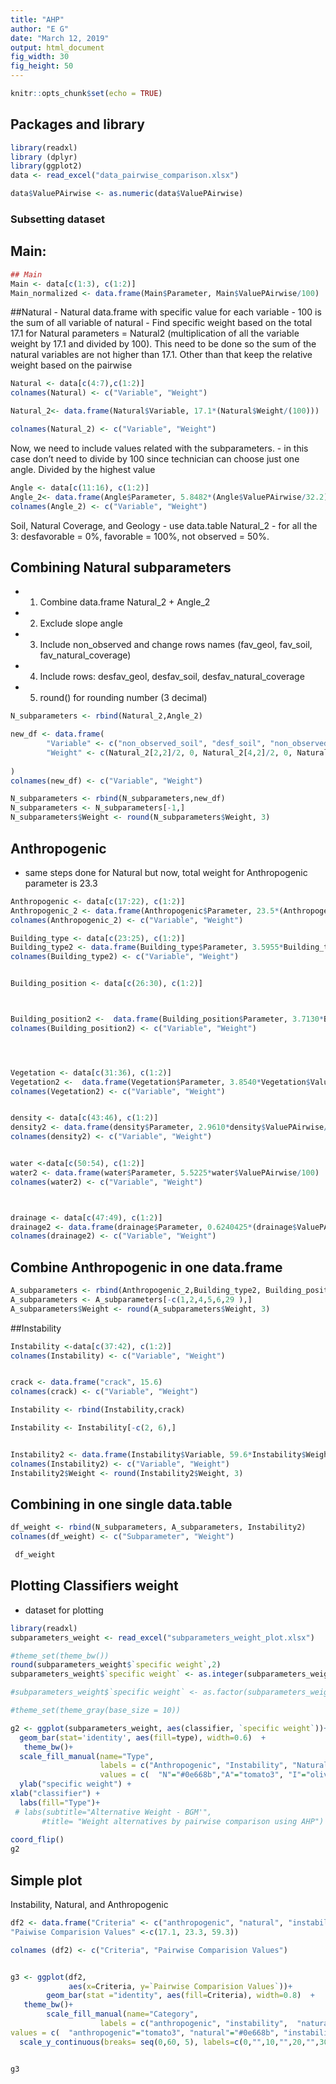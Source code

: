```yaml
---
title: "AHP"
author: "E G"
date: "March 12, 2019"
output: html_document
fig_width: 30 
fig_height: 50 
---
```


```r
knitr::opts_chunk$set(echo = TRUE)
```

## Packages and library

```r
library(readxl)
library (dplyr)
library(ggplot2)
data <- read_excel("data_pairwise_comparison.xlsx")

data$ValuePAirwise <- as.numeric(data$ValuePAirwise)


```


### Subsetting dataset

## Main:

```r
## Main
Main <- data[c(1:3), c(1:2)]
Main_normalized <- data.frame(Main$Parameter, Main$ValuePAirwise/100)

```

##Natural
- Natural data.frame with specific value for each variable
- 100 is the sum of all variable of natural
- Find specific weight based on the total 17.1 for Natural parameters = Natural2 (multiplication of all the variable weight by 17.1 and divided by 100). This need to be done so the sum of the natural variables are not higher than 17.1. Other than that keep the relative weight based on the pairwise 
```r
Natural <- data[c(4:7),c(1:2)]
colnames(Natural) <- c("Variable", "Weight")

Natural_2<- data.frame(Natural$Variable, 17.1*(Natural$Weight/(100)))

colnames(Natural_2) <- c("Variable", "Weight")
```

Now, we need to include values related with the subparameters. 
- in this case don't need to divide by 100 since technician can choose just one angle. Divided by the highest value

```r
Angle <- data[c(11:16), c(1:2)]
Angle_2<- data.frame(Angle$Parameter, 5.8482*(Angle$ValuePAirwise/32.2))
colnames(Angle_2) <- c("Variable", "Weight")

```

Soil, Natural Coverage, and Geology
- use data.table Natural_2
- for all the 3: desfavorable = 0%, favorable = 100%, not observed = 50%.

## Combining Natural subparameters
- 1) Combine data.frame Natural_2 + Angle_2
- 2) Exclude slope angle 
- 3) Include non_observed and change rows names (fav_geol, fav_soil, fav_natural_coverage)
- 4) Include rows: desfav_geol, desfav_soil, desfav_natural_coverage
- 5) round() for rounding number (3 decimal)
```r
N_subparameters <- rbind(Natural_2,Angle_2)

new_df <- data.frame(
        "Variable" <- c("non_observed_soil", "desf_soil", "non_observed_geol", "desf_geol", "non_observed_nat_coverage", "desf_nat_coverage"),
        "Weight" <- c(Natural_2[2,2]/2, 0, Natural_2[4,2]/2, 0, Natural_2[3,2]/2, 0)
        
)
colnames(new_df) <- c("Variable", "Weight")

N_subparameters <- rbind(N_subparameters,new_df)
N_subparameters <- N_subparameters[-1,]
N_subparameters$Weight <- round(N_subparameters$Weight, 3)

```


## Anthropogenic

- same steps done for Natural but now, total weight for Anthropogenic parameter is 23.3

```r
Anthropogenic <- data[c(17:22), c(1:2)]
Anthropogenic_2 <- data.frame(Anthropogenic$Parameter, 23.5*(Anthropogenic$ValuePAirwise/100))
colnames(Anthropogenic_2) <- c("Variable", "Weight")
```

```r

Building_type <- data[c(23:25), c(1:2)]
Building_type2 <- data.frame(Building_type$Parameter, 3.5955*Building_type$ValuePAirwise/47.8)
colnames(Building_type2) <- c("Variable", "Weight")


Building_position <- data[c(26:30), c(1:2)]



Building_position2 <-  data.frame(Building_position$Parameter, 3.7130*Building_position$ValuePAirwise/(58.5)) # 58.5 is the max value this category could have if technician checked  middle+top & base near slope
colnames(Building_position2) <- c("Variable", "Weight")




Vegetation <- data[c(31:36), c(1:2)]
Vegetation2 <-  data.frame(Vegetation$Parameter, 3.8540*Vegetation$ValuePAirwise/100)
colnames(Vegetation2) <- c("Variable", "Weight")


density <- data[c(43:46), c(1:2)]
density2 <- data.frame(density$Parameter, 2.9610*density$ValuePAirwise/33.9)
colnames(density2) <- c("Variable", "Weight")


water <-data[c(50:54), c(1:2)]
water2 <- data.frame(water$Parameter, 5.5225*water$ValuePAirwise/100)
colnames(water2) <- c("Variable", "Weight")



drainage <- data[c(47:49), c(1:2)]
drainage2 <- data.frame(drainage$Parameter, 0.6240425*(drainage$ValuePAirwise/49.6))
colnames(drainage2) <- c("Variable", "Weight")

```

## Combine Anthropogenic in one data.frame

```r

A_subparameters <- rbind(Anthropogenic_2,Building_type2, Building_position2, Vegetation2, density2, water2, drainage2)
A_subparameters <- A_subparameters[-c(1,2,4,5,6,29 ),] 
A_subparameters$Weight <- round(A_subparameters$Weight, 3)

```


##Instability
```r
Instability <-data[c(37:42), c(1:2)]
colnames(Instability) <- c("Variable", "Weight")


crack <- data.frame("crack", 15.6)
colnames(crack) <- c("Variable", "Weight")

Instability <- rbind(Instability,crack)

Instability <- Instability[-c(2, 6),]


Instability2 <- data.frame(Instability$Variable, 59.6*Instability$Weight/84.4)
colnames(Instability2) <- c("Variable", "Weight")
Instability2$Weight <- round(Instability2$Weight, 3)


```



## Combining in one single data.table

```r
df_weight <- rbind(N_subparameters, A_subparameters, Instability2)
colnames(df_weight) <- c("Subparameter", "Weight")

 df_weight                      
```



## Plotting Classifiers weight

- dataset for plotting
```r
library(readxl)
subparameters_weight <- read_excel("subparameters_weight_plot.xlsx")

```



```r
#theme_set(theme_bw())  
round(subparameters_weight$`specific weight`,2)
subparameters_weight$`specific weight` <- as.integer(subparameters_weight$`specific weight`)

#subparameters_weight$`specific weight` <- as.factor(subparameters_weight$`specific weight`)

#theme_set(theme_gray(base_size = 10))

g2 <- ggplot(subparameters_weight, aes(classifier, `specific weight`))+ 
  geom_bar(stat='identity', aes(fill=type), width=0.6)  +
   theme_bw()+
  scale_fill_manual(name="Type", 
                    labels = c("Anthropogenic", "Instability", "Natural"), 
                    values = c(  "N"="#0e668b","A"="tomato3", "I"="olivedrab"))+ 
  ylab("specific weight") +
xlab("classifier") +
  labs(fill="Type")+
 # labs(subtitle="Alternative Weight - BGM'", 
       #title= "Weight alternatives by pairwise comparison using AHP") 
    
coord_flip() 
g2

```

## Simple plot 
Instability, Natural, and Anthropogenic
```r
df2 <- data.frame("Criteria" <- c("anthropogenic", "natural", "instability" ), 
"Paiwise Comparision Values" <-c(17.1, 23.3, 59.3))

colnames (df2) <- c("Criteria", "Pairwise Comparision Values")


g3 <- ggplot(df2, 
             aes(x=Criteria, y=`Pairwise Comparision Values`))+
        geom_bar(stat ="identity", aes(fill=Criteria), width=0.8)  +
   theme_bw()+
        scale_fill_manual(name="Category", 
                    labels = c("anthropogenic", "instability",  "natural"), 
values = c(  "anthropogenic"="tomato3", "natural"="#0e668b", "instability"="olivedrab"))+
  scale_y_continuous(breaks= seq(0,60, 5), labels=c(0,"",10,"",20,"",30,"",40, "",50, "",60))


g3

```

